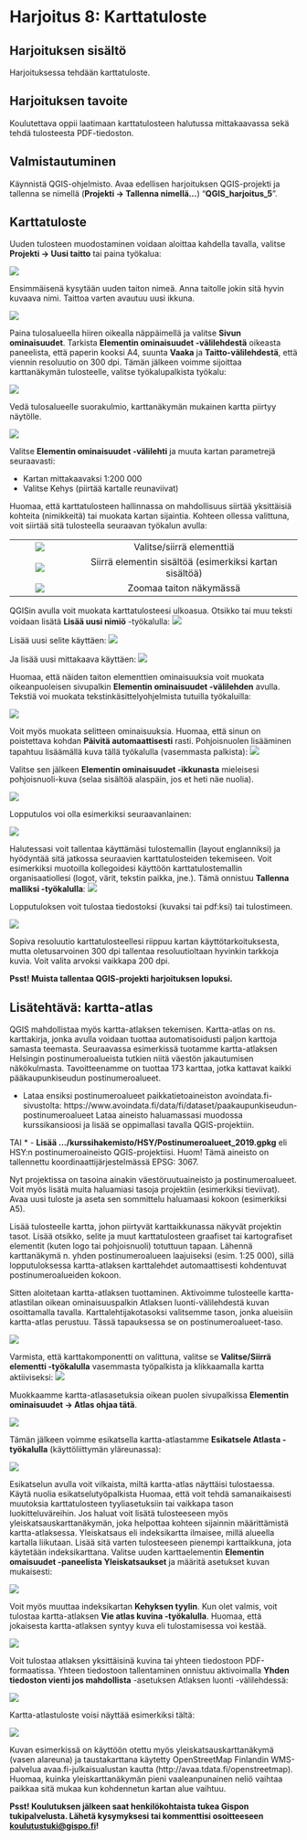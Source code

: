 # Harjoitus 8: Karttatuloste

## Harjoituksen sisältö

Harjoituksessa tehdään karttatuloste.

## Harjoituksen tavoite

Koulutettava oppii laatimaan karttatulosteen halutussa mittakaavassa sekä tehdä tulosteesta PDF-tiedoston.

## Valmistautuminen

Käynnistä QGIS-ohjelmisto. Avaa edellisen harjoituksen QGIS-projekti ja tallenna se nimellä (**Projekti → Tallenna nimellä…**) “**QGIS_harjoitus_5**”.

## Karttatuloste

Uuden tulosteen muodostaminen voidaan aloittaa kahdella tavalla, valitse **Projekti → Uusi taitto** tai paina työkalua:  

![](img/harjoitus_9/image1.png)

Ensimmäisenä kysytään uuden taiton nimeä. Anna taitolle jokin sitä hyvin kuvaava nimi. Taittoa varten avautuu uusi ikkuna.

![](img/harjoitus_9/image2.png)

Paina tulosalueella hiiren oikealla näppäimellä ja valitse **Sivun ominaisuudet**. Tarkista **Elementin ominaisuudet -välilehdestä** oikeasta paneelista, että paperin kooksi A4, suunta **Vaaka** ja **Taitto-välilehdestä**, että viennin resoluutio on 300 dpi.
Tämän jälkeen voimme sijoittaa karttanäkymän tulosteelle, valitse työkalupalkista työkalu:

![](img/harjoitus_9/image3.png)

Vedä tulosalueelle suorakulmio, karttanäkymän mukainen kartta piirtyy näytölle.

![](img/harjoitus_9/image4.png)

Valitse **Elementin ominaisuudet -välilehti** ja muuta kartan parametrejä seuraavasti:

- Kartan mittakaavaksi 1:200 000
- Valitse Kehys (piirtää kartalle reunaviivat)

Huomaa, että karttatulosteen hallinnassa on mahdollisuus siirtää yksittäisiä kohteita (nimikkeitä) tai muokata kartan sijaintia.
Kohteen ollessa valittuna, voit siirtää sitä tulosteella seuraavan työkalun avulla:

|         |                                 |
|:-------:|:-------------------------------:|
| ![](img/harjoitus_9/image5.png) | Valitse/siirrä elementtiä |
| ![](img/harjoitus_9/image6.png) | Siirrä elementin sisältöä (esimerkiksi kartan sisältöä) |
| ![](img/harjoitus_9/image7.png) | Zoomaa taiton näkymässä |


QGISin avulla voit muokata karttatulosteesi ulkoasua. Otsikko tai muu teksti voidaan lisätä **Lisää uusi nimiö** -työkalulla: 
![](img/harjoitus_9/image8.png)

Lisää uusi selite käyttäen:
![](img/harjoitus_9/image9.png)

Ja lisää uusi mittakaava käyttäen: 
![](img/harjoitus_9/image10.png)

Huomaa, että näiden taiton elementtien ominaisuuksia voit muokata oikeanpuoleisen sivupalkin **Elementin ominaisuudet -välilehden** avulla.
Tekstiä voi muokata tekstinkäsittelyohjelmista tutuilla työkaluilla:

![](img/harjoitus_9/image11.png)

Voit myös muokata selitteen ominaisuuksia. Huomaa, että sinun on poistettava kohdan **Päivitä automaattisesti** rasti.
Pohjoisnuolen lisääminen tapahtuu lisäämällä kuva tällä työkalulla (vasemmasta palkista): ![](img/harjoitus_9/image12.png)

Valitse sen jälkeen **Elementin ominaisuudet -ikkunasta** mieleisesi pohjoisnuoli-kuva (selaa sisältöä alaspäin, jos et heti näe nuolia).

![](img/harjoitus_9/image13.png)

Lopputulos voi olla esimerkiksi seuraavanlainen:

![](img/harjoitus_9/image14.png)

Halutessasi voit tallentaa käyttämäsi tulostemallin (layout englanniksi) ja hyödyntää sitä jatkossa seuraavien karttatulosteiden tekemiseen. Voit esimerkiksi muotoilla kollegoidesi käyttöön karttatulostemallin organisaatiollesi (logot, värit, tekstin paikka, jne.). Tämä onnistuu **Tallenna malliksi -työkalulla**: ![](img/harjoitus_9/image15.png)

Lopputuloksen voit tulostaa tiedostoksi (kuvaksi tai pdf:ksi) tai tulostimeen. 

![](img/harjoitus_9/image16.jpg)

Sopiva resoluutio karttatulosteellesi riippuu kartan käyttötarkoituksesta, mutta oletusarvoinen 300 dpi tallentaa resoluutioltaan hyvinkin tarkkoja kuvia. Voit valita arvoksi vaikkapa 200 dpi. 

:::{.hint-box}
**Psst! Muista tallentaa QGIS-projekti harjoituksen lopuksi.**
:::

## Lisätehtävä: kartta-atlas
QGIS mahdollistaa myös kartta-atlaksen tekemisen. Kartta-atlas on ns. karttakirja, jonka avulla voidaan tuottaa automatisoidusti paljon karttoja samasta teemasta. Seuraavassa esimerkissä tuotamme kartta-atlaksen Helsingin postinumeroalueista tutkien niitä väestön jakautumisen näkökulmasta. Tavoitteenamme on tuottaa 173 karttaa, jotka kattavat kaikki pääkaupunkiseudun postinumeroalueet.

* Lataa ensiksi postinumeroalueet paikkatietoaineiston avoindata.fi-sivustolta: 
  https://www.avoindata.fi/data/fi/dataset/paakaupunkiseudun-postinumeroalueet
  Lataa aineisto haluamassasi muodossa kurssikansioosi ja lisää se oppimallasi tavalla QGIS-projektiin.
  
TAI
* - **Lisää .../kurssihakemisto/HSY/Postinumeroalueet_2019.gpkg** eli HSY:n postinumeroaineisto QGIS-projektiisi. Huom! Tämä aineisto on tallennettu koordinaattijärjestelmässä EPSG: 3067. 

Nyt projektissa on tasoina ainakin väestöruutuaineisto ja postinumeroalueet. Voit myös lisätä muita haluamiasi tasoja projektiin (esimerkiksi tieviivat). 
Avaa uusi tuloste ja aseta sen sommittelu haluamaasi kokoon (esimerkiksi A5). 

Lisää tulosteelle kartta, johon piirtyvät karttaikkunassa näkyvät projektin tasot. Lisää otsikko, selite ja muut karttatulosteen graafiset tai kartografiset elementit (kuten logo tai pohjoisnuoli) totuttuun tapaan. Lähennä karttanäkymä n. yhden postinumeroalueen laajuiseksi (esim. 1:25 000), sillä lopputuloksessa kartta-atlaksen karttalehdet automaattisesti kohdentuvat postinumeroalueiden kokoon.


Sitten aloitetaan kartta-atlaksen tuottaminen. Aktivoimme tulosteelle kartta-atlastilan oikean ominaisuuspalkin Atlaksen luonti-välilehdestä kuvan osoittamalla tavalla. Karttalehtijakotasoksi valitsemme tason, jonka alueisiin kartta-atlas perustuu. Tässä tapauksessa se on postinumeroalueet-taso. 

![](img/harjoitus_9/image17.png)

Varmista, että karttakomponentti on valittuna, valitse se **Valitse/Siirrä elementti -työkalulla** vasemmasta työpalkista ja klikkaamalla kartta aktiiviseksi:
![](img/harjoitus_9/image5.png)

Muokkaamme kartta-atlasasetuksia oikean puolen sivupalkissa **Elementin ominaisuudet → Atlas ohjaa tätä**.

![](img/harjoitus_9/image19.png)

Tämän jälkeen voimme esikatsella kartta-atlastamme **Esikatsele Atlasta -työkalulla** (käyttöliittymän yläreunassa):

![](img/harjoitus_9/image20.jpg)

Esikatselun avulla voit vilkaista, miltä kartta-atlas näyttäisi tulostaessa. Käytä nuolia esikatselutyöpalkista Huomaa, että voit tehdä samanaikaisesti muutoksia karttatulosteen tyyliasetuksiin tai vaikkapa tason luokitteluväreihin.
Jos haluat voit lisätä tulosteeseen myös yleiskatsauskarttanäkymän, joka helpottaa kohteen sijainnin määrittämistä kartta-atlaksessa. Yleiskatsaus eli indeksikartta ilmaisee, millä alueella kartalla liikutaan.
Lisää sitä varten tulosteeseen pienempi karttaikkuna, jota käytetään indeksikarttana. Valitse uuden karttaelementin **Elementin omaisuudet -paneelista Yleiskatsaukset** ja määritä asetukset kuvan mukaisesti:

![](img/harjoitus_9/image21.png)

Voit myös muuttaa indeksikartan **Kehyksen tyylin**.
Kun olet valmis, voit tulostaa kartta-atlaksen **Vie atlas kuvina -työkalulla**. Huomaa, että jokaisesta kartta-atlaksen syntyy kuva eli tulostamisessa voi kestää.

![](img/harjoitus_9/image22.png)

Voit tulostaa atlaksen yksittäisinä kuvina tai yhteen tiedostoon PDF-formaatissa. Yhteen tiedostoon tallentaminen onnistuu aktivoimalla **Yhden tiedoston vienti jos mahdollista** -asetuksen Atlaksen luonti -välilehdessä:

![](img/harjoitus_9/image23.png)

Kartta-atlastuloste voisi näyttää esimerkiksi tältä:

![](img/harjoitus_9/image24.jpg)

Kuvan esimerkissä on käyttöön otettu myös yleiskatsauskarttanäkymä (vasen alareuna) ja taustakarttana käytetty OpenStreetMap Finlandin WMS-palvelua avaa.fi-julkaisualustan kautta (http://avaa.tdata.fi/openstreetmap). Huomaa, kuinka yleiskarttanäkymän pieni vaaleanpunainen neliö vaihtaa paikkaa sitä mukaa kun kohdennetun kartan alue vaihtuu.

::: hint-box
**Psst! Koulutuksen jälkeen saat henkilökohtaista tukea Gispon tukipalvelusta. Lähetä kysymyksesi tai kommenttisi osoitteeseen [koulutustuki\@gispo.fi](mailto:koulutustuki@gispo.fi){.email}!**
:::